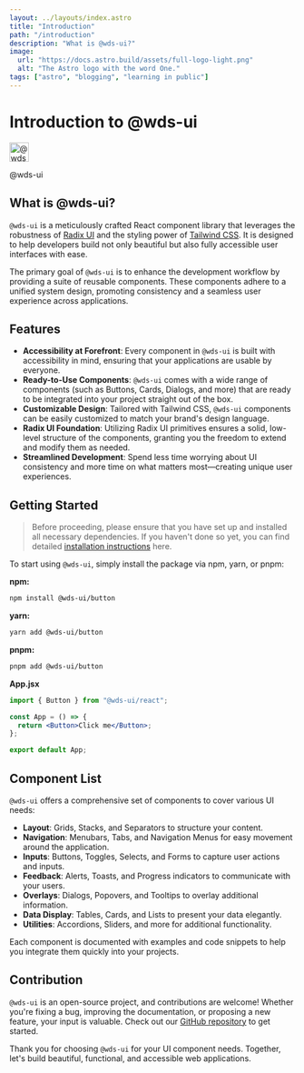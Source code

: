 ```yaml
---
layout: ../layouts/index.astro
title: "Introduction"
path: "/introduction"
description: "What is @wds-ui?"
image:
  url: "https://docs.astro.build/assets/full-logo-light.png"
  alt: "The Astro logo with the word One."
tags: ["astro", "blogging", "learning in public"]
---
```


# Introduction to @wds-ui

  <section href="/"  class="  font-[900] flex bg-white text-black  my-6 whitespace-nowrap text-5xl md:text-8xl  justify-center aspect-[16/9] items-centercursor-pointer w-[97%] border">
    <img id="logo-image" src="/logo.png" class='rounded-md w-16 h-16 md:w-40 md:h-40' alt="@wds-ui logo" width="34" height="34"/>

   <p className="flex items-center">@wds-ui</p> 
  </section>

## What is @wds-ui?

`@wds-ui` is a meticulously crafted React component library that leverages the robustness of [Radix UI](https://www.radix-wds.ui.com/) and the styling power of [Tailwind CSS](https://tailwindcss.com/). It is designed to help developers build not only beautiful but also fully accessible user interfaces with ease.

The primary goal of `@wds-ui` is to enhance the development workflow by providing a suite of reusable components. These components adhere to a unified system design, promoting consistency and a seamless user experience across applications.

## Features

- **Accessibility at Forefront**: Every component in `@wds-ui` is built with accessibility in mind, ensuring that your applications are usable by everyone.
- **Ready-to-Use Components**: `@wds-ui` comes with a wide range of components (such as Buttons, Cards, Dialogs, and more) that are ready to be integrated into your project straight out of the box.
- **Customizable Design**: Tailored with Tailwind CSS, `@wds-ui` components can be easily customized to match your brand's design language.
- **Radix UI Foundation**: Utilizing Radix UI primitives ensures a solid, low-level structure of the components, granting you the freedom to extend and modify them as needed.
- **Streamlined Development**: Spend less time worrying about UI consistency and more time on what matters most—creating unique user experiences.

## Getting Started

> Before proceeding, please ensure that you have set up and installed all necessary dependencies.
> If you haven't done so yet, you can find detailed [installation instructions](/installation) here.

To start using `@wds-ui`, simply install the package via npm, yarn, or pnpm:

**npm:**

```bash
npm install @wds-ui/button
```

**yarn:**

```bash
yarn add @wds-ui/button
```

**pnpm:**

```bash
pnpm add @wds-ui/button
```

**App.jsx**

```jsx
import { Button } from "@wds-ui/react";

const App = () => {
  return <Button>Click me</Button>;
};

export default App;
```

## Component List

`@wds-ui` offers a comprehensive set of components to cover various UI needs:

- **Layout**: Grids, Stacks, and Separators to structure your content.
- **Navigation**: Menubars, Tabs, and Navigation Menus for easy movement around the application.
- **Inputs**: Buttons, Toggles, Selects, and Forms to capture user actions and inputs.
- **Feedback**: Alerts, Toasts, and Progress indicators to communicate with your users.
- **Overlays**: Dialogs, Popovers, and Tooltips to overlay additional information.
- **Data Display**: Tables, Cards, and Lists to present your data elegantly.
- **Utilities**: Accordions, Sliders, and more for additional functionality.

Each component is documented with examples and code snippets to help you integrate them quickly into your projects.

## Contribution

`@wds-ui` is an open-source project, and contributions are welcome! Whether you're fixing a bug, improving the documentation, or proposing a new feature, your input is valuable. Check out our [GitHub repository](https://github.com/Ghassanooooo/wds) to get started.

Thank you for choosing `@wds-ui` for your UI component needs. Together, let's build beautiful, functional, and accessible web applications.
